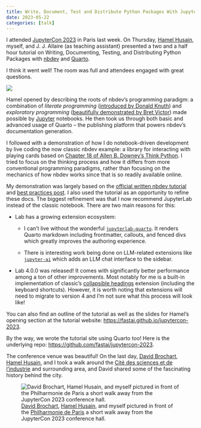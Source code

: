 ```yaml
---
title: Write, Document, Test and Distribute Python Packages With Jupyter & Quarto
date: 2023-05-22
categories: [talk]
---
```


I attended [JupyterCon 2023](https://www.jupytercon.com/) in Paris last week. On Thursday, [Hamel Husain](https://hamel.dev/), myself, and J. J. Allaire (as teaching assistant) presented a two and a half hour tutorial on Writing, Documenting, Testing, and Distributing Python Packages with [nbdev](https://nbdev.fast.ai/) and [Quarto](https://quarto.org/).

I think it went well! The room was full and attendees engaged with great questions.

![](images/jupytercon-2023-tutorial.png){fig-align="center"}

Hamel opened by describing the roots of nbdev's programming paradigm: a combination of *literate programming* ([introduced by Donald Knuth](https://en.wikipedia.org/wiki/Literate_programming)) and *exploratory programming* ([beautifully demonstrated by Bret Victor](https://www.youtube.com/watch?v=PUv66718DII)) made possible by [Jupyter](https://jupyter.org/) notebooks. He then took us through both basic and advanced usage of Quarto -- the publishing platform that powers nbdev's documentation generation.

I followed with a demonstration of how I do notebook-driven development by live coding the now classic nbdev example: a library for interacting with playing cards based on [Chapter 18 of Allen B. Downey's Think Python](https://greenteapress.com/thinkpython2/html/thinkpython2019.html). I tried to focus on the thinking process and how it differs from more conventional programming paradigms, rather than focusing on the mechanics of how nbdev works since that is so readily available online.

My demonstration was largely based on the [official written nbdev tutorial](https://nbdev.fast.ai/tutorials/tutorial.html) and [best practices post](https://nbdev.fast.ai/tutorials/best_practices.html). I also used the tutorial as an opportunity to refine these docs. The biggest refinement was that I now recommend JupyterLab instead of the classic notebook. There are two main reasons for this:

-   Lab has a growing extension ecosystem:

    -   I can't live without the wonderful [`jupyterlab-quarto`](https://github.com/quarto-dev/quarto/tree/main/apps/jupyterlab). It renders Quarto markdown including frontmatter, callouts, and fenced divs which greatly improves the authoring experience.

    -   There is interesting work being done on LLM-related extensions like [`jupyter-ai`](https://github.com/jupyterlab/jupyter-ai) which adds an LLM chat interface to the sidebar.

-   Lab 4.0.0 was released! It comes with significantly better performance among a ton of other improvements. Most notably for me is a built-in implementation of classic's [collapsible headings](https://jupyter-contrib-nbextensions.readthedocs.io/en/latest/nbextensions/collapsible_headings/readme.html) extension (including the keyboard shortcuts). However, it is worth noting that extensions will need to migrate to version 4 and I'm not sure what this process will look like!

You can also find an outline of the tutorial as well as the slides for Hamel's opening section at the tutorial website: <https://fastai.github.io/jupytercon-2023>.

By the way, we wrote the tutorial site using Quarto too! Here is the underlying repo: <https://github.com/fastai/jupytercon-2023>.

The conference venue was beautiful! On the last day, [David Brochart](https://twitter.com/davidbrochart), [Hamel Husain](https://hamel.dev/), and I took a walk around the [Cité des sciences et de l'industrie](https://www.cite-sciences.fr/en/home) and surrounding area, and David shared some of the fascinating history behind the city.

![[David Brochart](https://twitter.com/davidbrochart), [Hamel Husain](https://hamel.dev/), and myself pictured in front of the [Philharmonie de Paris](https://philharmoniedeparis.fr/en) a short walk away from the JupyterCon 2023 conference hall.](images/david-hamel-wasim-jupytercon-2023.jpeg){fig-align="center"}